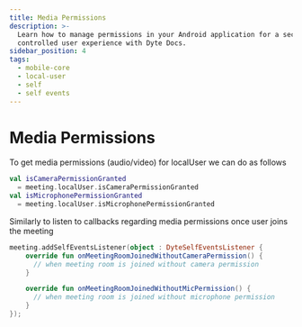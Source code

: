 ```yaml
---
title: Media Permissions
description: >-
  Learn how to manage permissions in your Android application for a secure and
  controlled user experience with Dyte Docs.
sidebar_position: 4
tags:
  - mobile-core
  - local-user
  - self
  - self events
---
```


# Media Permissions

To get media permissions (audio/video) for localUser we can do as follows

```kotlin
val isCameraPermissionGranted
  = meeting.localUser.isCameraPermissionGranted
val isMicrophonePermissionGranted
  = meeting.localUser.isMicrophonePermissionGranted
```

Similarly to listen to callbacks regarding media permissions once user joins
the meeting

```kotlin
meeting.addSelfEventsListener(object : DyteSelfEventsListener {
    override fun onMeetingRoomJoinedWithoutCameraPermission() {
      // when meeting room is joined without camera permission
    }

    override fun onMeetingRoomJoinedWithoutMicPermission() {
      // when meeting room is joined without microphone permission
    }
});
```

<head>
  <title>Android Core Media Permissions</title>
  <meta name="description" content="Learn how to manage permissions in your Android application for a secure and controlled user experience with Dyte Docs."/>
</head>
